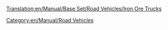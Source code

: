 [[Translation:en/Manual/Base Set/Road Vehicles/Iron Ore Trucks]]

{{en/Manual/Base Set/Road Vehicles/RoadVehicle|name     = MPS Iron Ore Truck
  |img      = en/Manual/Base Set/Road Vehicles/MPS Iron Ore Truck.png
  |price    = £4,961 ($9,922) 
  |speed    = 48 km/h (30 mph)
  |annual   = £421 ($842)
  |designed = 1936
  |life     = 15
  |capacity = 22 tonnes of iron ore
}}
{{en/Manual/Base Set/Road Vehicles/RoadVehicle|name     = Uhl Iron Ore Truck
  |img      = en/Manual/Base Set/Road Vehicles/Uhl Iron Ore Truck.png
  |price    = £5,740 ($11,480) 
  |speed    = 88 km/h (55 mph)
  |annual   = £787 ($1,574)
  |designed = 1977
  |life     = 15
  |capacity = 25 tonnes of iron ore
}}
{{en/Manual/Base Set/Road Vehicles/RoadVehicle|name     = Chippy Iron Ore Truck
  |img      = en/Manual/Base Set/Road Vehicles/Chippy Iron Ore Truck.png
  |price    = £6,150 ($12,300) 
  |speed    = 112 km/h (70 mph)
  |annual   = £1,125 ($2,250)
  |designed = 2011
  |life     = 15
  |capacity = 27 tonnes of iron ore
}}

[[Category:en/Manual/Road Vehicles]]